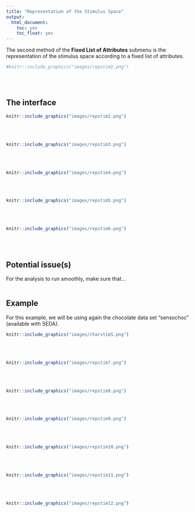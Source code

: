```yaml
---
title: "Representation of the Stimulus Space"
output:
  html_document:
    toc: yes
    toc_float: yes
---
```


The second method of the **Fixed List of Attributes** submenu is the representation of the stimulus space according to a fixed list of attributes.

```r
#knitr::include_graphics("images/repstim1.png")
```
<br><br />

## **The interface**


```r
knitr::include_graphics("images/repstim2.png")
```
<br><br />

```r
knitr::include_graphics("images/repstim3.png")
```
<br><br />

```r
knitr::include_graphics("images/repstim4.png")
```
<br><br />

```r
knitr::include_graphics("images/repstim5.png")
```
<br><br />

```r
knitr::include_graphics("images/repstim6.png")
```
<br><br />

## **Potential issue(s)**
For the analysis to run smoothly, make sure that...
<br><br />

## **Example**
For this example, we will be using again the chocolate data set "sensochoc" (available with SEDA).

```r
knitr::include_graphics("images/charstim5.png")
```
<br><br />

```r
knitr::include_graphics("images/repstim7.png")
```
<br><br />

```r
knitr::include_graphics("images/repstim8.png")
```
<br><br />

```r
knitr::include_graphics("images/repstim9.png")
```
<br><br />

```r
knitr::include_graphics("images/repstim10.png")
```
<br><br />

```r
knitr::include_graphics("images/repstim11.png")
```
<br><br />

```r
knitr::include_graphics("images/repstim12.png")
```
<br><br />
